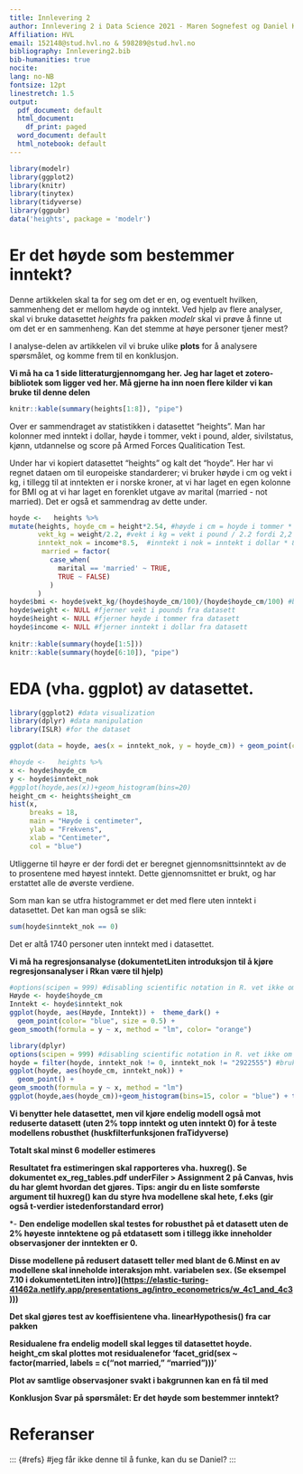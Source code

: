 ```yaml
---
title: Innlevering 2
author: Innlevering 2 i Data Science 2021 - Maren Sognefest og Daniel Karstad
Affiliation: HVL
email: 152148@stud.hvl.no & 598289@stud.hvl.no
bibliography: Innlevering2.bib
bib-humanities: true
nocite: 
lang: no-NB
fontsize: 12pt
linestretch: 1.5
output:
  pdf_document: default
  html_document:
    df_print: paged
  word_document: default
  html_notebook: default
---
```


```r
library(modelr) 
library(ggplot2) 
library(knitr) 
library(tinytex) 
library(tidyverse) 
library(ggpubr)
data('heights', package = 'modelr')
```

# Er det høyde som bestemmer inntekt?

Denne artikkelen skal ta for seg om det er en, og eventuelt hvilken, sammenheng det er mellom høyde og inntekt. Ved hjelp av flere analyser, skal vi bruke datasettet *heights* fra pakken *modelr* skal vi prøve å finne ut om det er en sammenheng. Kan det stemme at høye personer tjener mest?

I analyse-delen av artikkelen vil vi bruke ulike **plots** for å analysere spørsmålet, og komme frem til en konklusjon.

**Vi må ha ca 1 side litteraturgjennomgang her. Jeg har laget et zotero-bibliotek som ligger ved her. Må gjerne ha inn noen flere kilder vi kan bruke til denne delen**

```r
knitr::kable(summary(heights[1:8]), "pipe")
```

Over er sammendraget av statistikken i datasettet "heights". Man har kolonner med inntekt i dollar, høyde i tommer, vekt i pound, alder, sivilstatus, kjønn, utdannelse og score på Armed Forces Qualitication Test.

Under har vi kopiert datasettet "heights" og kalt det "hoyde". Her har vi regnet dataen om til europeiske standarderer; vi bruker høyde i cm og vekt i kg, i tillegg til at inntekten er i norske kroner, at vi har laget en egen kolonne for BMI og at vi har laget en forenklet utgave av marital (married - not married). Det er også et sammendrag av dette under.

```r
hoyde <-   heights %>%
mutate(heights, hoyde_cm = height*2.54, #høyde i cm = hoyde i tommer * 2,54 fordi 1 tommer = 2,54 cm
       vekt_kg = weight/2.2, #vekt i kg = vekt i pound / 2.2 fordi 2,2 kg = 1 pound
       inntekt_nok = income*8.5,  #inntekt i nok = inntekt i dollar * 8,5 fordi 1 dollar = 8,5 kr
        married = factor(
          case_when(
            marital == 'married' ~ TRUE,
            TRUE ~ FALSE)
          )
       )
hoyde$bmi <- hoyde$vekt_kg/(hoyde$hoyde_cm/100)/(hoyde$hoyde_cm/100) #bmi = vekt i kg / (hoyde i m)^2
hoyde$weight <- NULL #fjerner vekt i pounds fra datasett
hoyde$height <- NULL #fjerner høyde i tommer fra datasett
hoyde$income <- NULL #fjerner inntekt i dollar fra datasett
  
knitr::kable(summary(hoyde[1:5]))
knitr::kable(summary(hoyde[6:10]), "pipe")

```

# EDA (vha. ggplot) av datasettet.

```r
library(ggplot2) #data visualization
library(dplyr) #data manipulation
library(ISLR) #for the dataset

ggplot(data = hoyde, aes(x = inntekt_nok, y = hoyde_cm)) + geom_point(color = "blue") + theme_dark() 

```

```r
#hoyde <-   heights %>%
x <- hoyde$hoyde_cm
y <- hoyde$inntekt_nok
#ggplot(hoyde,aes(x))+geom_histogram(bins=20)
height_cm <- heights$height_cm
hist(x, 
     breaks = 18,
     main = "Høyde i centimeter",
     ylab = "Frekvens",
     xlab = "Centimeter",
     col = "blue")
```

Utliggerne til høyre er der fordi det er beregnet gjennomsnittsinntekt av de to prosentene med høyest inntekt. Dette gjennomsnittet er brukt, og har erstattet alle de øverste verdiene.

Som man kan se utfra histogrammet er det med flere uten inntekt i datasettet. Det kan man også se slik:

```r
sum(hoyde$inntekt_nok == 0)
```

Det er altå 1740 personer uten inntekt med i datasettet.

**Vi må ha regresjonsanalyse (dokumentetLiten introduksjon til å kjøre regresjonsanalyser i Rkan være til hjelp)**

```r
#options(scipen = 999) #disabling scientific notation in R. vet ikke om vi skal ha med denne
Høyde <- hoyde$hoyde_cm
Inntekt <- hoyde$inntekt_nok
ggplot(hoyde, aes(Høyde, Inntekt)) +  theme_dark() +
  geom_point(color= "blue", size = 0.5) +
geom_smooth(formula = y ~ x, method = "lm", color= "orange")
```

```r
library(dplyr)
options(scipen = 999) #disabling scientific notation in R. vet ikke om vi skal ha med denne
hoyde = filter(hoyde, inntekt_nok != 0, inntekt_nok != "2922555") #brukt filter til å fjerne alle med inntekt = 0 og 2922555 (2% med høyest lønn)
ggplot(hoyde, aes(hoyde_cm, inntekt_nok)) +
  geom_point() + 
geom_smooth(formula = y ~ x, method = "lm")
ggplot(hoyde,aes(hoyde_cm))+geom_histogram(bins=15, color = "blue") + theme_dark() 
```

**Vi benytter hele datasettet, men vil kjøre endelig modell også mot reduserte datasett (uten 2% topp inntekt og uten inntekt 0) for å teste modellens robusthet (huskfilterfunksjonen fraTidyverse)**

**Totalt skal minst 6 modeller estimeres**

**Resultatet fra estimeringen skal rapporteres vha. huxreg(). Se dokumentet ex_reg_tables.pdf underFiler \> Assignment 2 på Canvas, hvis du har glemt hvordan det gjøres. Tips: angir du en liste somførste argument til huxreg() kan du styre hva modellene skal hete, f.eks (gir også t-verdier istedenforstandard error)**

\*- **Den endelige modellen skal testes for robusthet på et datasett uten de 2% høyeste inntektene og på etdatasett som i tillegg ikke inneholder observasjoner der inntekten er 0.**

**Disse modellene på redusert datasett teller med blant de 6.Minst en av modellene skal inneholde interaksjon mht. variabelen sex. (Se eksempel 7.10 i dokumentetLiten intro)](<https://elastic-turing-41462a.netlify.app/presentations_ag/intro_econometrics/w_4c1_and_4c3>)))**

**Det skal gjøres test av koeffisientene vha. linearHypothesis() fra car pakken**

**Residualene fra endelig modell skal legges til datasettet hoyde. height_cm skal plottes mot residualenefor 'facet_grid(sex \~ factor(married, labels = c("not married," "married")))'**

**Plot av samtlige observasjoner svakt i bakgrunnen kan en få til med**

**Konklusjon Svar på spørsmålet: Er det høyde som bestemmer inntekt?**

# Referanser

::: {\#refs} \#jeg får ikke denne til å funke, kan du se Daniel? :::
